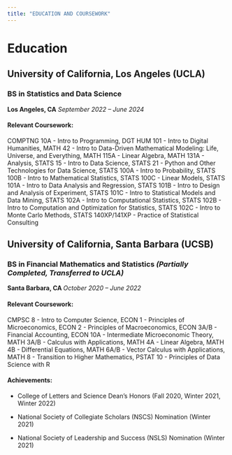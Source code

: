 ```yaml
---
title: "EDUCATION AND COURSEWORK"
---
```


# Education
## University of California, Los Angeles (UCLA)
### BS in Statistics and Data Science
**Los Angeles, CA**
*September 2022 – June 2024*

#### Relevant Coursework:
COMPTNG 10A - Intro to Programming, DGT HUM 101 - Intro to Digital Humanities, MATH 42 - Intro to Data-Driven Mathematical Modeling: Life, Universe, and Everything, MATH 115A - Linear Algebra, MATH 131A - Analysis, STATS 15 - Intro to Data Science, STATS 21 - Python and Other Technologies for Data Science, STATS 100A - Intro to Probability, STATS 100B - Intro to Mathematical Statistics, STATS 100C - Linear Models, STATS 101A - Intro to Data Analysis and Regression, STATS 101B - Intro to Design and Analysis of Experiment, STATS 101C - Intro to Statistical Models and Data Mining, STATS 102A - Intro to Computational Statistics, STATS 102B - Intro to Computation and Optimization for Statistics, STATS 102C - Intro to Monte Carlo Methods, STATS 140XP/141XP - Practice of Statistical Consulting

## University of California, Santa Barbara (UCSB)
### BS in Financial Mathematics and Statistics *(Partially Completed, Transferred to UCLA)*
**Santa Barbara, CA **
*October 2020 – June 2022*

#### Relevant Coursework:
CMPSC 8 - Intro to Computer Science, ECON 1 - Principles of Microeconomics, ECON 2 - Principles of Macroeconomics, ECON 3A/B - Financial Accounting, ECON 10A - Intermediate Microeconomic Theory, MATH 3A/B - Calculus with Applications, MATH 4A - Linear Algebra, MATH 4B - Differential Equations, MATH 6A/B - Vector Calculus with Applications, MATH 8 - Transition to Higher Mathematics, PSTAT 10 - Principles of Data Science with R

#### Achievements:
- College of Letters and Science Dean's Honors (Fall 2020, Winter 2021, Winter 2022)

- National Society of Collegiate Scholars (NSCS) Nomination (Winter 2021)

- National Society of Leadership and Success (NSLS) Nomination (Winter 2021)

